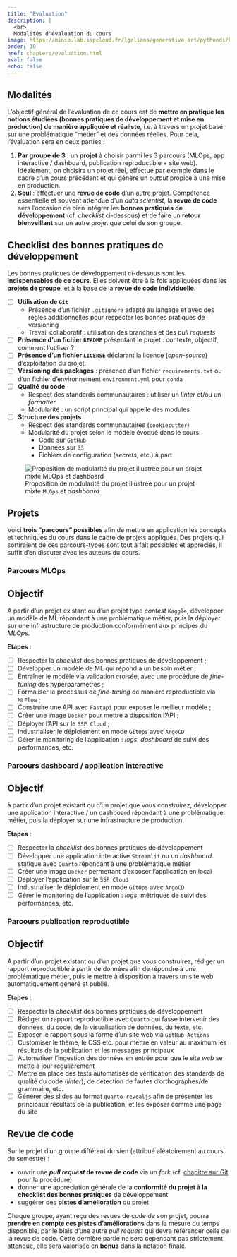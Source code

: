 ```yaml
---
title: "Evaluation"
description: |
  <br>
  Modalités d'évaluation du cours
image: https://minio.lab.sspcloud.fr/lgaliana/generative-art/pythonds/kid.png
order: 10
href: chapters/evaluation.html
eval: false
echo: false
---
```


## Modalités

L'objectif général de l'évaluation de ce cours est de **mettre en pratique les notions étudiées (bonnes pratiques de développement et mise en production) de manière appliquée et réaliste**, i.e. à travers un projet basé sur une problématique "métier" et des données réelles. Pour cela, l'évaluation sera en deux parties :

1. **Par groupe de 3** : un **projet** à choisir parmi les 3 parcours (MLOps, app interactive / dashboard, publication reproductible + site web). Idéalement, on choisira un projet réel, effectué par exemple dans le cadre d'un cours précédent et qui génère un *output* propice à une mise en production.
2. **Seul** : effectuer une **revue de code** d'un autre projet. Compétence essentielle et souvent attendue d'un *data scientist*, la **revue de code** sera l'occasion de bien intégrer les **bonnes pratiques de développement** (cf. *checklist* ci-dessous) et de faire un **retour bienveillant** sur un autre projet que celui de son groupe.

## Checklist des bonnes pratiques de développement

Les bonnes pratiques de développement ci-dessous sont les **indispensables de ce cours**. Elles doivent être à la fois appliquées dans les **projets de groupe**, et à la base de la **revue de code individuelle**.

- [ ] **Utilisation de `Git`**
    * Présence d'un fichier `.gitignore` adapté au langage et avec des règles additionnelles pour respecter les bonnes pratiques de versioning
    * Travail collaboratif : utilisation des branches et des *pull requests*
- [ ]  **Présence d'un fichier `README`** présentant le projet : contexte, objectif, comment l'utiliser ?
- [ ]  **Présence d'un fichier `LICENSE`** déclarant la licence (_open-source_) d'exploitation du projet.
- [ ]  **Versioning des packages** : présence d'un fichier `requirements.txt` ou d'un fichier d'environnement `environment.yml` pour `conda`
- [ ]  **Qualité du code**
    + Respect des standards communautaires : utiliser un _linter_ et/ou un _formatter_
    + Modularité : un script principal qui appelle des modules
- [ ] **Structure des projets**
    + Respect des standards communautaires (`cookiecutter`)
    + Modularité du projet selon le modèle évoqué dans le cours:
        * Code sur `GitHub`
        * Données sur `S3`
        * Fichiers de configuration (_secrets_, etc.) à part

![Proposition de modularité du projet illustrée pour un projet mixte `MLOps` et _dashboard_](/workflow2.png)


## Projets

Voici **trois "parcours" possibles** afin de mettre en application les concepts et techniques du cours dans le cadre de projets appliqués. Des projets qui sortiraient de ces parcours-types sont tout à fait possibles et appréciés, il suffit d'en discuter avec les auteurs du cours.

### Parcours MLOps

::: {.callout-tip}
## Objectif

A partir d'un projet existant ou d'un projet type _contest_ `Kaggle`,
développer un modèle de ML répondant à une problématique métier, puis la déployer sur une infrastructure de production conformément aux principes du _MLOps_.
:::

**Etapes** :

- [ ] Respecter la _checklist_ des bonnes pratiques de développement ;
- [ ] Développer un modèle de ML qui répond à un besoin métier ;
- [ ] Entraîner le modèle via validation croisée, avec une procédure de _fine-tuning_ des hyperparamètres ;
- [ ] Formaliser le processus de _fine-tuning_ de manière reproductible via `MLFlow` ;
- [ ] Construire une API avec `Fastapi` pour exposer le meilleur modèle ;
- [ ] Créer une image `Docker` pour mettre à disposition l'API ;
- [ ] Déployer l'API sur le `SSP Cloud` ;
- [ ] Industrialiser le déploiement en mode `GitOps` avec `ArgoCD`
- [ ] Gérer le monitoring de l'application : _logs_, _dashboard_ de suivi des performances, etc.

### Parcours dashboard / application interactive

::: {.callout-tip}
## Objectif
à partir d'un projet existant ou d'un projet que vous construirez, développer une application interactive / un dashboard répondant à une problématique métier, puis la déployer sur une infrastructure de production.
:::

**Etapes** :

- [ ] Respecter la _checklist_ des bonnes pratiques de développement
- [ ] Développer une application interactive `Streamlit` ou un _dashboard_ statique avec `Quarto` répondant à une problématique métier
- [ ] Créer une image `Docker` permettant d'exposer l'application en local
- [ ] Déployer l'application sur le `SSP Cloud`
- [ ] Industrialiser le déploiement en mode `GitOps` avec `ArgoCD`
- [ ] Gérer le monitoring de l'application : _logs_, métriques de suivi des performances, etc.

### Parcours publication reproductible

::: {.callout-tip}
## Objectif
A partir d'un projet existant ou d'un projet que vous construirez, rédiger un rapport reproductible à partir de données afin de répondre à une problématique métier, puis le mettre à disposition à travers un site web automatiquement généré et publié.
:::

**Etapes** :

- [ ] Respecter la _checklist_ des bonnes pratiques de développement
- [ ] Rédiger un rapport reproductible avec `Quarto` qui fasse intervenir des données, du code, de la visualisation de données, du texte, etc.
- [ ] Exposer le rapport sous la forme d'un site web via `GitHub Actions`
- [ ] Customiser le thème, le CSS etc. pour mettre en valeur au maximum les résultats de la publication et les messages principaux
- [ ] Automatiser l'ingestion des données en entrée pour que le site _web_ se mette à jour régulièrement
- [ ] Mettre en place des tests automatisés de vérification des standards de qualité du code (_linter_), de détection de fautes d'orthographes/de grammaire, etc.
- [ ] Générer des slides au format `quarto-revealjs` afin de présenter les principaux résultats de la publication, et les exposer comme une page du site

## Revue de code

Sur le projet d'un groupe différent du sien (attribué aléatoirement au cours du semestre) : 

- ouvrir une ***pull request* de revue de code** via un *fork* (cf. [chapitre sur Git](/chapters/git.html) pour la procédure)
- donner une appréciation générale de la **conformité du projet à la checklist des bonnes pratiques** de développement
- suggérer des **pistes d'amélioration** du projet

Chaque groupe, ayant reçu des revues de code de son projet, pourra **prendre en compte ces pistes d'améliorations** dans la mesure du temps disponible, par le biais d'une autre *pull request* qui devra référencer celle de la revue de code. Cette dernière partie ne sera cependant pas strictement attendue, elle sera valorisée en **bonus** dans la notation finale.
